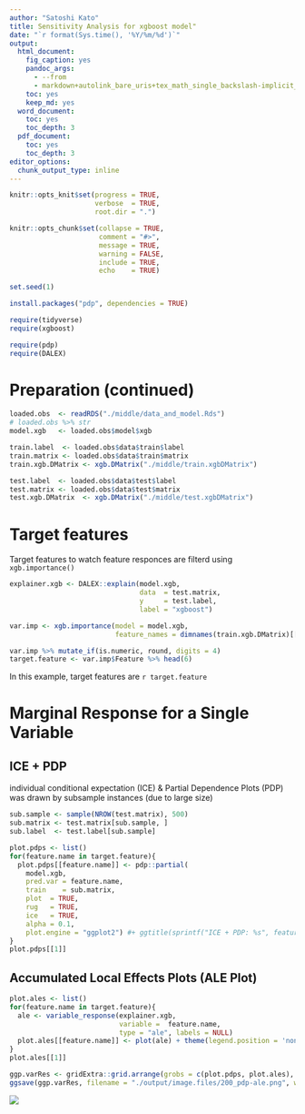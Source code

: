 ```yaml
---
author: "Satoshi Kato"
title: Sensitivity Analysis for xgboost model"
date: "`r format(Sys.time(), '%Y/%m/%d')`"
output:
  html_document:
    fig_caption: yes
    pandoc_args:
      - --from
      - markdown+autolink_bare_uris+tex_math_single_backslash-implicit_figures
    toc: yes
    keep_md: yes
  word_document:
    toc: yes
    toc_depth: 3
  pdf_document:
    toc: yes
    toc_depth: 3
editor_options: 
  chunk_output_type: inline
---
```


```r
knitr::opts_knit$set(progress = TRUE, 
                     verbose  = TRUE, 
                     root.dir = ".")

knitr::opts_chunk$set(collapse = TRUE, 
                      comment = "#>", 
                      message = TRUE, 
                      warning = FALSE, 
                      include = TRUE,
                      echo    = TRUE)

set.seed(1)
```

```r
install.packages("pdp", dependencies = TRUE)

```

```r
require(tidyverse)
require(xgboost)

require(pdp)
require(DALEX)

```

# Preparation (continued)

```r
loaded.obs  <- readRDS("./middle/data_and_model.Rds")
# loaded.obs %>% str
model.xgb   <- loaded.obs$model$xgb 

train.label  <- loaded.obs$data$train$label
train.matrix <- loaded.obs$data$train$matrix
train.xgb.DMatrix <- xgb.DMatrix("./middle/train.xgbDMatrix")

test.label  <- loaded.obs$data$test$label
test.matrix <- loaded.obs$data$test$matrix
test.xgb.DMatrix  <- xgb.DMatrix("./middle/test.xgbDMatrix")

```
# Target features

Target features to watch feature responces are filterd using `xgb.importance()`

```r
explainer.xgb <- DALEX::explain(model.xgb, 
                                data  = test.matrix, 
                                y     = test.label, 
                                label = "xgboost")

var.imp <- xgb.importance(model = model.xgb,
                          feature_names = dimnames(train.xgb.DMatrix)[[2]])

var.imp %>% mutate_if(is.numeric, round, digits = 4)
target.feature <- var.imp$Feature %>% head(6)

```
In this example, target features are `r target.feature`

# Marginal Response for a Single Variable

##  ICE + PDP

individual conditional expectation (ICE) & Partial Dependence Plots (PDP) was drawn by subsample instances (due to large size)

```r
sub.sample <- sample(NROW(test.matrix), 500)
sub.matrix <- test.matrix[sub.sample, ]
sub.label  <- test.label[sub.sample]

plot.pdps <- list()
for(feature.name in target.feature){
  plot.pdps[[feature.name]] <- pdp::partial(
    model.xgb, 
    pred.var = feature.name,
    train    = sub.matrix, 
    plot  = TRUE, 
    rug   = TRUE,
    ice   = TRUE, 
    alpha = 0.1,
    plot.engine = "ggplot2") #+ ggtitle(sprintf("ICE + PDP: %s", feature.name))
}
plot.pdps[[1]]

```

## Accumulated Local Effects Plots (ALE Plot)

```r
plot.ales <- list()
for(feature.name in target.feature){
  ale <- variable_response(explainer.xgb,
                           variable =  feature.name,
                           type = "ale", labels = NULL)
  plot.ales[[feature.name]] <- plot(ale) + theme(legend.position = 'none')# + ggtitle(feature.name)
}
plot.ales[[1]] 

```



```r
ggp.varRes <- gridExtra::grid.arrange(grobs = c(plot.pdps, plot.ales), nrow = 2)
ggsave(ggp.varRes, filename = "./output/image.files/200_pdp-ale.png", width = 12, height = 4)
```
![](./output/image.files/200_pdp-ale.png)




